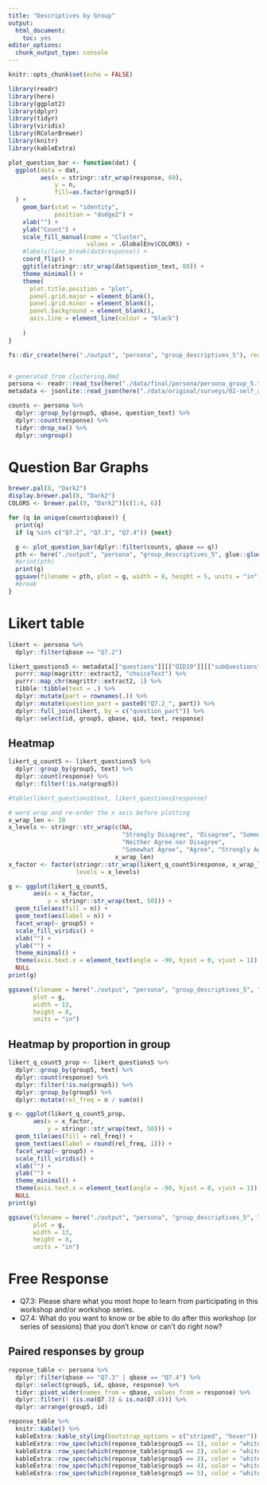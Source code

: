 ```yaml
---
title: "Descriptives by Group"
output: 
  html_document: 
    toc: yes
editor_options: 
  chunk_output_type: console
---
```


```r
knitr::opts_chunk$set(echo = FALSE)

library(readr)
library(here)
library(ggplot2)
library(dplyr)
library(tidyr)
library(viridis)
library(RColorBrewer)
library(knitr)
library(kableExtra)

plot_question_bar <- function(dat) {
  ggplot(data = dat,
         aes(x = stringr::str_wrap(response, 60),
             y = n,
             fill=as.factor(group5))
  ) +
    geom_bar(stat = "identity",
             position = "dodge2") +
    xlab("") +
    ylab("Count") +
    scale_fill_manual(name = "Cluster",
                      values = .GlobalEnv$COLORS) +
    #labels(line_break(dat$response)) +
    coord_flip() +
    ggtitle(stringr::str_wrap(dat$question_text, 80)) +
    theme_minimal() +
    theme(
      plot.title.position = "plot",
      panel.grid.major = element_blank(),
      panel.grid.minor = element_blank(),
      panel.background = element_blank(),
      axis.line = element_line(colour = "black")
      
    )
}

fs::dir_create(here("./output", "persona", "group_descriptives_5"), recurse = TRUE)


# generated from clustering.Rmd
persona <- readr::read_tsv(here("./data/final/persona/persona_group_5.tsv"))
metadata <- jsonlite::read_json(here("./data/original/surveys/02-self_assessment_metadata.json"))

counts <- persona %>%
  dplyr::group_by(group5, qbase, question_text) %>%
  dplyr::count(response) %>%
  tidyr::drop_na() %>%
  dplyr::ungroup()
```

# Question Bar Graphs

```r
brewer.pal(8, "Dark2")
display.brewer.pal(8, "Dark2")
COLORS <- brewer.pal(8, "Dark2")[c(1:4, 6)]
```


```r
for (q in unique(counts$qbase)) {
  print(q)
  if (q %in% c("Q7.2", "Q7.3", "Q7.4")) {next}

  g <- plot_question_bar(dplyr::filter(counts, qbase == q))
  pth <- here("./output", "persona", "group_descriptives_5", glue::glue("{q}.png"))
  #print(pth)
  print(g)
  ggsave(filename = pth, plot = g, width = 8, height = 5, units = "in")
  #break
}
```

# Likert table

```r
likert <- persona %>%
  dplyr::filter(qbase == "Q7.2")

likert_questions5 <- metadata[["questions"]][["QID19"]][["subQuestions"]] %>%
  purrr::map(magrittr::extract2, "choiceText") %>%
  purrr::map_chr(magrittr::extract2, 1) %>%
  tibble::tibble(text = .) %>%
  dplyr::mutate(part = rownames(.)) %>%
  dplyr::mutate(question_part = paste0("Q7.2_", part)) %>%
  dplyr::full_join(likert, by = c("question_part")) %>%
  dplyr::select(id, group5, qbase, qid, text, response)

```

## Heatmap

```r
likert_q_count5 <- likert_questions5 %>%
  dplyr::group_by(group5, text) %>%
  dplyr::count(response) %>%
  dplyr::filter(!is.na(group5))
```


```r
#table(likert_questions$text, likert_questions$response)
```

```r

# word wrap and re-order the x axis before plotting
x_wrap_len <- 10
x_levels <- stringr::str_wrap(c(NA,
                                "Strongly Disagree", "Disagree", "Somewhat Disagree",
                                "Neither Agree nor Disagree",
                                "Somewhat Agree", "Agree", "Strongly Agree"),
                              x_wrap_len)
x_factor <- factor(stringr::str_wrap(likert_q_count5$response, x_wrap_len),
                   levels = x_levels)

g <- ggplot(likert_q_count5,
       aes(x = x_factor,
           y = stringr::str_wrap(text, 50))) +
  geom_tile(aes(fill = n)) +
  geom_text(aes(label = n)) +
  facet_wrap(~ group5) +
  scale_fill_viridis() +
  xlab("") +
  ylab("") +
  theme_minimal() +
  theme(axis.text.x = element_text(angle = -90, hjust = 0, vjust = 1)) +
  NULL
print(g)
```

```r
ggsave(filename = here("./output", "persona", "group_descriptives_5", "likert.png"),
       plot = g,
       width = 13,
       height = 8,
       units = "in")
```

## Heatmap by proportion in group

```r
likert_q_count5_prop <- likert_questions5 %>%
  dplyr::group_by(group5, text) %>%
  dplyr::count(response) %>%
  dplyr::filter(!is.na(group5)) %>%
  dplyr::group_by(group5) %>%
  dplyr::mutate(rel_freq = n / sum(n))
```

```r
g <- ggplot(likert_q_count5_prop,
       aes(x = x_factor,
           y = stringr::str_wrap(text, 50))) +
  geom_tile(aes(fill = rel_freq)) +
  geom_text(aes(label = round(rel_freq, 1))) +
  facet_wrap(~ group5) +
  scale_fill_viridis() +
  xlab("") +
  ylab("") +
  theme_minimal() +
  theme(axis.text.x = element_text(angle = -90, hjust = 0, vjust = 1)) +
  NULL
print(g)
```

```r
ggsave(filename = here("./output", "persona", "group_descriptives_5", "likert_prop.png"),
       plot = g,
       width = 13,
       height = 8,
       units = "in")
```

# Free Response

- Q7.3: Please share what you most hope to learn from participating in this workshop and/or workshop series. 
- Q7.4: What do you want to know or be able to do after this workshop (or series of sessions) that you don't know or can't do right now?

## Paired responses by group


```r
reponse_table <- persona %>%
  dplyr::filter(qbase == "Q7.3" | qbase == "Q7.4") %>%
  dplyr::select(group5, id, qbase, response) %>%
  tidyr::pivot_wider(names_from = qbase, values_from = response) %>%
  dplyr::filter(! (is.na(Q7.3) & is.na(Q7.4))) %>%
  dplyr::arrange(group5, id)

reponse_table %>%
  knitr::kable() %>%
  kableExtra::kable_styling(bootstrap_options = c("striped", "hover")) %>%
  kableExtra::row_spec(which(reponse_table$group5 == 1), color = "white", background = .GlobalEnv$COLORS[1]) %>%
  kableExtra::row_spec(which(reponse_table$group5 == 2), color = "white", background = .GlobalEnv$COLORS[2]) %>%
  kableExtra::row_spec(which(reponse_table$group5 == 3), color = "white", background = .GlobalEnv$COLORS[3]) %>%
  kableExtra::row_spec(which(reponse_table$group5 == 4), color = "white", background = .GlobalEnv$COLORS[4]) %>%
  kableExtra::row_spec(which(reponse_table$group5 == 5), color = "white", background = .GlobalEnv$COLORS[5])
  
```
